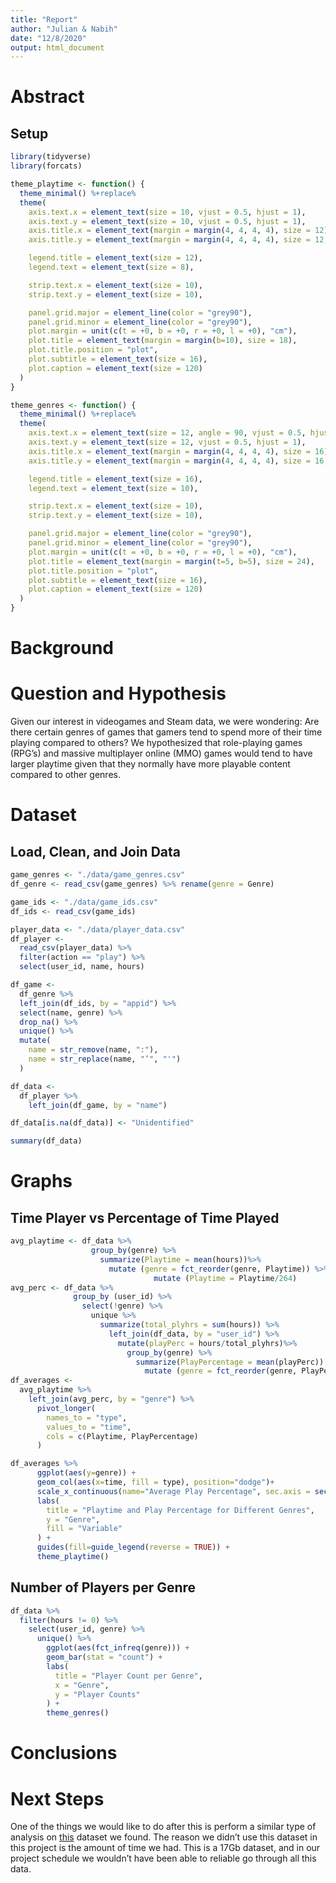 ```yaml
---
title: "Report"
author: "Julian & Nabih"
date: "12/8/2020"
output: html_document
---
```

# Abstract


## Setup
```r
library(tidyverse)
library(forcats)

theme_playtime <- function() {
  theme_minimal() %+replace%
  theme(
    axis.text.x = element_text(size = 10, vjust = 0.5, hjust = 1),
    axis.text.y = element_text(size = 10, vjust = 0.5, hjust = 1),
    axis.title.x = element_text(margin = margin(4, 4, 4, 4), size = 12),
    axis.title.y = element_text(margin = margin(4, 4, 4, 4), size = 12, angle = 90),

    legend.title = element_text(size = 12),
    legend.text = element_text(size = 8),

    strip.text.x = element_text(size = 10),
    strip.text.y = element_text(size = 10),

    panel.grid.major = element_line(color = "grey90"),
    panel.grid.minor = element_line(color = "grey90"),
    plot.margin = unit(c(t = +0, b = +0, r = +0, l = +0), "cm"),
    plot.title = element_text(margin = margin(b=10), size = 18),
    plot.title.position = "plot",
    plot.subtitle = element_text(size = 16),
    plot.caption = element_text(size = 120)
  )
}

theme_genres <- function() {
  theme_minimal() %+replace%
  theme(
    axis.text.x = element_text(size = 12, angle = 90, vjust = 0.5, hjust = 1),
    axis.text.y = element_text(size = 12, vjust = 0.5, hjust = 1),
    axis.title.x = element_text(margin = margin(4, 4, 4, 4), size = 16),
    axis.title.y = element_text(margin = margin(4, 4, 4, 4), size = 16, angle = 90),

    legend.title = element_text(size = 16),
    legend.text = element_text(size = 10),

    strip.text.x = element_text(size = 10),
    strip.text.y = element_text(size = 10),

    panel.grid.major = element_line(color = "grey90"),
    panel.grid.minor = element_line(color = "grey90"),
    plot.margin = unit(c(t = +0, b = +0, r = +0, l = +0), "cm"),
    plot.title = element_text(margin = margin(t=5, b=5), size = 24),
    plot.title.position = "plot",
    plot.subtitle = element_text(size = 16),
    plot.caption = element_text(size = 120)
  )
}
```


# Background


# Question and Hypothesis
Given our interest in videogames and Steam data, we were wondering: Are there certain genres of games that gamers tend to spend more of their time playing compared to others? We hypothesized that role-playing games (RPG’s) and massive multiplayer online (MMO) games would tend to have larger playtime given that they normally have more playable content compared to other genres.

# Dataset 


## Load, Clean, and Join Data
```r
game_genres <- "./data/game_genres.csv"
df_genre <- read_csv(game_genres) %>% rename(genre = Genre)

game_ids <- "./data/game_ids.csv"
df_ids <- read_csv(game_ids)

player_data <- "./data/player_data.csv"
df_player <- 
  read_csv(player_data) %>% 
  filter(action == "play") %>% 
  select(user_id, name, hours)
```

```r
df_game <-
  df_genre %>% 
  left_join(df_ids, by = "appid") %>% 
  select(name, genre) %>% 
  drop_na() %>% 
  unique() %>% 
  mutate(
    name = str_remove(name, ":"),
    name = str_replace(name, "’", "'")
  )

df_data <-
  df_player %>% 
    left_join(df_game, by = "name")

df_data[is.na(df_data)] <- "Unidentified"

summary(df_data)
```

# Graphs

## Time Player vs Percentage of Time Played
```r
avg_playtime <- df_data %>% 
                  group_by(genre) %>% 
                    summarize(Playtime = mean(hours))%>% 
                      mutate (genre = fct_reorder(genre, Playtime)) %>% 
                                mutate (Playtime = Playtime/264)
avg_perc <- df_data %>% 
              group_by (user_id) %>% 
                select(!genre) %>% 
                  unique %>% 
                    summarize(total_plyhrs = sum(hours)) %>% 
                      left_join(df_data, by = "user_id") %>% 
                        mutate(playPerc = hours/total_plyhrs)%>% 
                          group_by(genre) %>% 
                            summarize(PlayPercentage = mean(playPerc)) %>% 
                              mutate (genre = fct_reorder(genre, PlayPercentage)) 
df_averages <-
  avg_playtime %>% 
    left_join(avg_perc, by = "genre") %>% 
      pivot_longer(
        names_to = "type",
        values_to = "time",
        cols = c(Playtime, PlayPercentage)
      ) 

df_averages %>% 
      ggplot(aes(y=genre)) +
      geom_col(aes(x=time, fill = type), position="dodge")+
      scale_x_continuous(name="Average Play Percentage", sec.axis = sec_axis(~.*264, name = "Average Playtime"))+
      labs(
        title = "Playtime and Play Percentage for Different Genres",
        y = "Genre",
        fill = "Variable"
      ) + 
      guides(fill=guide_legend(reverse = TRUE)) +
      theme_playtime()
```

## Number of Players per Genre
```r
df_data %>% 
  filter(hours != 0) %>% 
    select(user_id, genre) %>% 
      unique() %>% 
        ggplot(aes(fct_infreq(genre))) +
        geom_bar(stat = "count") +
        labs(
          title = "Player Count per Genre",
          x = "Genre",
          y = "Player Counts"
        ) + 
        theme_genres()
```


# Conclusions


# Next Steps
One of the things we would like to do after this is perform a similar type of analysis on [this](https://steam.internet.byu.edu/) dataset we found. The reason we didn't use this dataset in this project is the amount of time we had. This is a 17Gb dataset, and in our project schedule we wouldn't have been able to reliable go through all this data.
